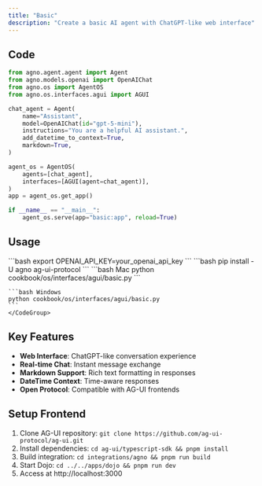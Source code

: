 ```yaml
---
title: "Basic"
description: "Create a basic AI agent with ChatGPT-like web interface"
---
```


## Code

```python cookbook/os/interfaces/agui/basic.py
from agno.agent.agent import Agent
from agno.models.openai import OpenAIChat
from agno.os import AgentOS
from agno.os.interfaces.agui import AGUI

chat_agent = Agent(
    name="Assistant",
    model=OpenAIChat(id="gpt-5-mini"),
    instructions="You are a helpful AI assistant.",
    add_datetime_to_context=True,
    markdown=True,
)

agent_os = AgentOS(
    agents=[chat_agent],
    interfaces=[AGUI(agent=chat_agent)],
)
app = agent_os.get_app()

if __name__ == "__main__":
    agent_os.serve(app="basic:app", reload=True)
```

## Usage

<Steps>
  <Snippet file="create-venv-step.mdx" />

  <Step title="Set Environment Variables">
    ```bash
    export OPENAI_API_KEY=your_openai_api_key
    ```
  </Step>

  <Step title="Install libraries">
    ```bash
    pip install -U agno ag-ui-protocol
    ```
  </Step>

  <Step title="Run Example">
    <CodeGroup>
    ```bash Mac
    python cookbook/os/interfaces/agui/basic.py
    ```

    ```bash Windows
    python cookbook/os/interfaces/agui/basic.py
    ```
    </CodeGroup>
  </Step>
</Steps>

## Key Features

- **Web Interface**: ChatGPT-like conversation experience
- **Real-time Chat**: Instant message exchange
- **Markdown Support**: Rich text formatting in responses  
- **DateTime Context**: Time-aware responses
- **Open Protocol**: Compatible with AG-UI frontends

## Setup Frontend

1. Clone AG-UI repository: `git clone https://github.com/ag-ui-protocol/ag-ui.git`
2. Install dependencies: `cd ag-ui/typescript-sdk && pnpm install`
3. Build integration: `cd integrations/agno && pnpm run build`
4. Start Dojo: `cd ../../apps/dojo && pnpm run dev`
5. Access at http://localhost:3000


